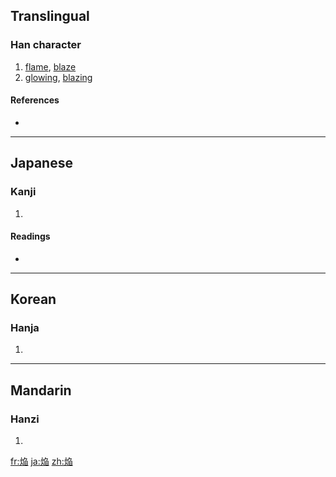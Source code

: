 {{also|焰|燄}}
==Translingual==

===Han character===
{{Han char|rn=86|rad=火|as=08|sn=12|four=|canj=[[火]][[弓]][[中]][[日]] (FNLA)}}

# [[flame]], [[blaze]]
# [[glowing]], [[blazing]]

====References====
* {{Han ref|kx=0673.111|hdz=32205.071|uh=7114|ud=28948}}

----

==Japanese==

===Kanji===
{{ja-kanji|grade=|rs=火08}}

# {{defn|Japanese}}

====Readings====
* {{ja-readings|on=[[えん]] (en)|kun=[[ほのお]] (honoo)}}

----

==Korean==

===Hanja===
{{ko-hanja|hangeul=연|eumhun=|rv=yeon|mr=yŏn|y=yen}}

# {{defn|Korean}}

----

==Mandarin==

===Hanzi===
{{cmn-hanzi|pin=[[yàn]] ([[yan4]])|wg=yen<sup>4</sup>}}

# {{defn|Mandarin}}

[[fr:焔]]
[[ja:焔]]
[[zh:焔]]